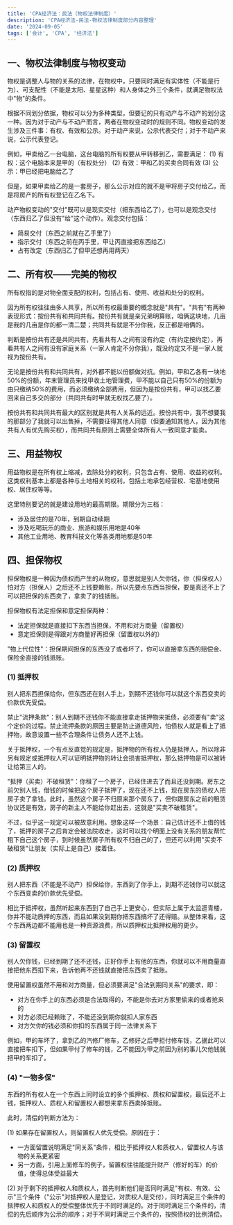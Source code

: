 ```yaml
---
title: 'CPA经济法：民法（物权法律制度）'
description: 'CPA经济法-民法-物权法律制度部分内容整理'
date: '2024-09-05'
tags: ['会计', 'CPA', '经济法']
---
```


## 一、物权法律制度与物权变动

物权是调整人与物的关系的法律，在物权中，只要同时满足有实体性（不能是行为）、可支配性（不能是太阳、星星这种）和人身体之外三个条件，就满足物权法中"物"的条件。

根据不同划分依据，物权可以分为多种类型，但要记的只有动产与不动产的划分这一种。因为对于动产与不动产而言，两者在物权变动时的规则不同。物权变动的发生涉及三件事：有权、有效和公示。对于动产来说，公示代表交付；对于不动产来说，公示代表登记。

例如，甲卖给乙一台电脑，这台电脑的所有权要从甲转移到乙，需要满足：
(1) 有权：这个电脑本来是甲的（有权处分）
(2) 有效：甲和乙的买卖合同有效
(3) 公示：甲已经把电脑给乙了

但是，如果甲卖给乙的是一套房子，那么公示对应的就不是甲将房子交付给乙，而是将房产的所有权登记在乙名下。

动产物权变动的"交付"既可以是现实交付（把东西给乙了），也可以是观念交付（东西归乙了但没有"给"这个动作）。观念交付包括：

- 简易交付（东西之前就在乙手里了）
- 指示交付（东西之前在丙手里，甲让丙直接把东西给乙）
- 占有改定（东西归乙了但甲还想再用两天）

## 二、所有权——完美的物权

所有权指的是对物全面支配的权利，包括占有、使用、收益和处分的权利。

因为所有权往往由多人共享，所以所有权最重要的概念就是"共有"。"共有"有两种表现形式：按份共有和共同共有。按份共有就是亲兄弟明算账，咱俩这块地，几亩是我的几亩是你的都一清二楚；共同共有就是不分你我，反正都是咱俩的。

判断是按份共有还是共同共有，先看共有人之间有没有约定（有约定按约定），再看共有人之间有没有家庭关系（一家人肯定不分你我），既没约定又不是一家人就视为按份共有。

无论是按份共有和共同共有，对外都不能以份额做对抗。例如，甲和乙各有一块地50%的份额，年末管理员来找甲收土地管理费，甲不能以自己只有50%的份额为由只缴纳50%的费用，而必须缴纳全部费用，但因为是按份共有，甲可以找乙要回来自己多交的部分（共同共有时甲就无权找乙要了）。

按份共有和共同共有最大的区别就是共有人关系的远近。按份共有中，我不想要我的那部分了我就可以出售掉，不需要征得其他人同意（但要通知其他人，因为其他共有人有优先购买权），而共同共有原则上需要全体所有人一致同意才能卖。

## 三、用益物权

用益物权是在所有权上缩减，去除处分的权利，只包含占有、使用、收益的权利。这类权利基本上都是各种与土地相关的权利，包括土地承包经营权、宅基地使用权、居住权等等。

这里特别要记的就是建设用地的最高期限。期限分为三档：

- 涉及居住的是70年，到期自动续期
- 涉及吃喝玩乐的商业、旅游和娱乐用地是40年
- 其他工业用地、教育科技文化等各类用地都是50年

## 四、担保物权

担保物权是一种因为债权而产生的从物权，意思就是别人欠你钱，你（担保权人）怕对方（担保人）之后还不上钱要赖账，所以先要点东西当担保，要是真还不上了可以把担保的东西卖了，拿卖了的钱抵账。

担保物权有法定担保和意定担保两种：

- 法定担保就是直接扣下东西当担保，不用和对方商量（留置权）
- 意定担保则是得跟对方商量好再担保（留置权以外的）

"物上代位性"：担保期间担保的东西没了或者坏了，你可以直接拿东西的赔偿金、保险金直接的钱抵账。

### (1) 抵押权

别人把东西担保给你，但东西还在别人手上，到期不还钱你可以就这个东西变卖的价款优先受偿。

禁止"流押条款"：别人到期不还钱你不能直接拿走抵押物来抵债，必须要有"卖"这个定价的过程。禁止流押条款的原因主要是防止道德风险，怕债权人就是看上了抵押物，故意设置一些不合理条件让债务人还不上钱。

关于抵押权，一个有点反直觉的规定是，抵押物的所有权人仍是抵押人，所以除非另有规定或抵押权人可以证明抵押物的转让会损害抵押权，那么抵押物是可以被转让给第三人的。

"抵押（买卖）不破租赁"：你租了一个房子，已经住进去了而且还没到期。房东之前欠别人钱，借钱的时候把这个房子抵押了，现在还不上钱，现在房东的债权人把房子卖了拿钱。此时，虽然这个房子不归原来那个房东了，但你跟房东之前的租赁协议还是有效，房子的新主人不能给你赶出去，这就是"买卖不破租赁"。

不过，似乎这一规定可以被故意利用。想象这样一个场景：自己估计还不上借的钱了，抵押的房子之后肯定会被法院收走，这时可以找个明面上没有关系的朋友帮忙租下自己这个房子，到时候虽然房子所有权不归自己的了，但还可以利用"买卖不破租赁"让朋友（实际上是自己）接着住。

### (2) 质押权

别人把东西（不能是不动产）担保给你，东西到了你手上，到期不还钱你可以就这个东西变卖的价款优先受偿。

相比于抵押权，虽然听起来东西到了自己手上更安心，但实际上属于太监逛青楼，你并不能动质押的东西，而且如果没到期你把东西搞坏了还得赔。从整体来看，这个东西两边都不能用也是一种资源浪费，所以质押权比抵押权用的更少。

### (3) 留置权

别人欠你钱，已经到期了还不还钱，正好你手上有他的东西，你就可以不用商量直接把他东西扣下来，告诉他再不还钱就直接把东西卖了抵账。

使用留置权虽然不用和对方商量，但必须要满足"合法到期同关系"的要求，即：

- 对方在你手上的东西必须是合法取得的，不能是你去对方家里偷来的或者抢来的
- 对方必须已经赖账了，不能还没到期你就扣人家东西
- 对方欠你的钱必须和你扣的东西属于同一法律关系下

例如，甲的车坏了，拿到乙的汽修厂修车，乙修好之后甲拒付修车钱，乙据此可以直接把车扣下，但如果甲付了修车的钱，乙不能因为甲之前因为别的事儿欠他钱就把甲的车扣了。

### (4) "一物多保"

东西的所有权人在一个东西上同时设立的多个抵押权、质权和留置权，最后还不上钱，抵押权人、质权人和留置权人都想来拿东西卖掉抵账。

此时，清偿的判断方法为：

(1) 如果存在留置权人，则留置权人优先受偿。原因在于：

- 一方面留置说明满足"同关系"条件，相比于抵押权人和质权人，留置权人与该物的关系更紧密
- 另一方面，引用上面修车的例子，留置权往往能提升财产（修好的车）的价值，使得总体受益最大

(2) 对于剩下的抵押权人和质权人，首先判断他们是否同时满足"有权、有效、公示"三个条件（"公示"对抵押权人是登记，对质权人是交付），同时满足三个条件的抵押权人和质权人的受偿整体优先于不同时满足的。对于同时满足三个条件的，清偿的先后顺序为公示的顺序；对于不同时满足三个条件的，按照债权的比例清偿。
